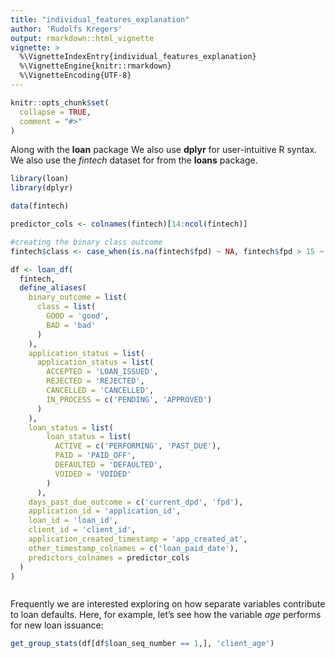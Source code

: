 ```yaml
---
title: "individual_features_explanation"
author: 'Rudolfs Kregers'
output: rmarkdown::html_vignette
vignette: >
  %\VignetteIndexEntry{individual_features_explanation}
  %\VignetteEngine{knitr::rmarkdown}
  %\VignetteEncoding{UTF-8}
---
```


```r
knitr::opts_chunk$set(
  collapse = TRUE,
  comment = "#>"
)
```

Along with the **loan** package We also use **dplyr** for user-intuitive R syntax.
We also use the *fintech* dataset for from the **loans** package. 

```r
library(loan)
library(dplyr)

data(fintech)

predictor_cols <- colnames(fintech)[14:ncol(fintech)]

#creating the binary class outcome
fintech$class <- case_when(is.na(fintech$fpd) ~ NA, fintech$fpd > 15 ~ 'bad', TRUE ~ 'good')

df <- loan_df(
  fintech,
  define_aliases(
    binary_outcome = list(
      class = list(
        GOOD = 'good',
        BAD = 'bad'
      )
    ),
    application_status = list(
      application_status = list(
        ACCEPTED = 'LOAN_ISSUED',
        REJECTED = 'REJECTED',
        CANCELLED = 'CANCELLED',
        IN_PROCESS = c('PENDING', 'APPROVED')
      )
    ),
    loan_status = list(
        loan_status = list(
          ACTIVE = c('PERFORMING', 'PAST_DUE'),
          PAID = 'PAID_OFF',
          DEFAULTED = 'DEFAULTED',
          VOIDED = 'VOIDED'
        )
      ),
    days_past_due_outcome = c('current_dpd', 'fpd'),
    application_id = 'application_id',
    loan_id = 'loan_id',
    client_id = 'client_id',
    application_created_timestamp = 'app_created_at',
    other_timestamp_colnames = c('loan_paid_date'),
    predictors_colnames = predictor_cols
  )
)

```



``` r

```


Frequently we are interested exploring on how separate variables contribute to loan defaults. Here, for example, let's see how the variable *age* performs for new loan issuance:

```r
get_group_stats(df[df$loan_seq_number == 1,], 'client_age')
```

